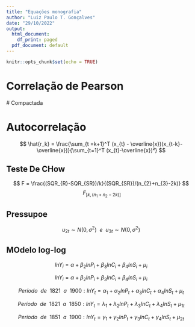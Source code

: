 ```yaml
---
title: "Equações monografia"
author: "Luiz Paulo T. Gonçalves"
date: "29/10/2022"
output:
  html_document:
    df_print: paged
  pdf_document: default
---
```


```r
knitr::opts_chunk$set(echo = TRUE)
```

# Correlação de Pearson 

\begin{equation}
r = \frac{\sum_{i = 1}^n (x_{i} - \overline{x})(y_{i}-\overline{y})}{\sqrt{\sum_{i=1}^n (x_{i}-\overline{x})^2} \sqrt{\sum_{i=1}^n(y_{i}-\overline{y})^2}}
\end{equation}
# Compactada 

\begin{equation}
r = \frac{Cov(X,Y)}{\sqrt{Var(x), Var(y)}}
\end{equation}


\begin{equation}
r = \frac{Cov(X,Y)}{\sigma(x) \sigma(y)}
\end{equation}


\begin{equation}
rk = \frac{Cov(x_{t}, x_{t-k})}{\sqrt{Var(x_{t}, x_{t-k})}} = \frac{Cov(x_{t}, x_{t-k})}{Var(x_{t})} = \frac{\gamma_{k}}{\gamma_{0}}
\end{equation}

####
####
# Autocorrelação 

\begin{equation}
\hat{}
\end{equation}

$$
\hat{r_k} = \frac{\sum_{t =k+1}^T (x_{t} - \overline{x})(x_{t-k}-\overline{x})}{\sum_{t=1}^T (x_{t}-\overline{x})²}
$$

###
### 

## Teste De CHow 

$$
F = \frac{(SQR_{R}-SQR_{SR})/k}{(SQR_{SR})/(n_{2}+n_{3}-2k)} 
$$
$$
~ F_{[k,(n_{1}+n_{2}-2k)]}
$$

##
##
## Pressupoe 
$$
u_{2t} \sim N(0, \sigma^2) ~~e~~ u_{3t} \sim N(0,\sigma^2)
$$

## MOdelo log-log 

$$
lnY_{i} = \alpha + \beta_{2}lnP_{i} +\beta_{3}lnC_{i} + \beta_{4}lnS_{i} + \mu_{i}
$$


$$
lnY_{i} = \alpha + \beta_{2}lnP_{i} +\beta_{3}lnC_{i} + \beta_{4}lnS_{i} + \mu_{i}
$$

$$
Período ~~de~~1821~~a~~ 1900: lnY_{t} = \alpha_{1}+ \alpha_{2}lnP_{t}+ \alpha_{3} lnC_{t} + \alpha_{4}lnS_{t} + \mu_{t} 
$$

$$
Período ~~de~~1821~~a~~ 1850: lnY_{t} = \lambda_{1}+ \lambda_{2}lnP_{t}+ \lambda_{3} lnC_{t} + \lambda_{4}lnS_{t} + \mu_{1t} 
$$

$$
Período ~~de~~1851~~a~~ 1900: lnY_{t} = \gamma_{1}+ \gamma_{2}lnP_{t}+ \gamma_{3} lnC_{t} + \gamma_{4}lnS_{t} + \mu_{2t} 
$$












###










